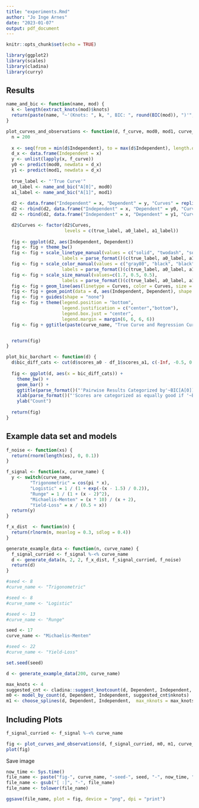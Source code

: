 ```yaml
---
title: "experiments.Rmd"
author: "Jo Inge Arnes"
date: "2023-01-07"
output: pdf_document
---
```


```r
knitr::opts_chunk$set(echo = TRUE)
```

```r
library(ggplot2)
library(scales)
library(cladina)
library(curry)
```

## Results

```r

name_and_bic <- function(name, mod) {
  k <- length(extract_knots(mod)$knots)
  return(paste(name, "~'(Knots: ", k, ", BIC: ", round(BIC(mod)), ")'", sep = ""))
}

plot_curves_and_observations <- function(d, f_curve, mod0, mod1, curve_name) {
  n = 200
  
  x <- seq(from = min(d$Independent), to = max(d$Independent), length.out = n)
  d_x <- data.frame(Independent = x)
  y <- unlist(lapply(x, f_curve))
  y0 <- predict(mod0, newdata = d_x)
  y1 <- predict(mod1, newdata = d_x)
  
  true_label <- "'True Curve'"
  a0_label <- name_and_bic("A[0]", mod0)
  a1_label <- name_and_bic("A[1]", mod1)
  
  d2 <- data.frame("Independent" = x, "Dependent" = y, "Curves" = replicate(n, true_label))
  d2 <- rbind(d2, data.frame("Independent" = x, "Dependent" = y0, "Curves" = replicate(n, a0_label)))
  d2 <- rbind(d2, data.frame("Independent" = x, "Dependent" = y1, "Curves" = replicate(n, a1_label)))

  d2$Curves <- factor(d2$Curves,
                      levels = c(true_label, a0_label, a1_label))
  
  fig <- ggplot(d2, aes(Independent, Dependent)) 
  fig <- fig + theme_bw()
  fig <- fig + scale_linetype_manual(values = c("solid", "twodash", "solid"),
                     labels = parse_format()(c(true_label, a0_label, a1_label)))
  fig <- fig + scale_color_manual(values = c("gray80", "black", "black"),
                     labels = parse_format()(c(true_label, a0_label, a1_label)))
  fig <- fig + scale_size_manual(values=c(1.7, 0.5, 0.5),
                     labels = parse_format()(c(true_label, a0_label, a1_label)))
  fig <- fig + geom_line(aes(linetype = Curves, color = Curves, size = Curves))
  fig <- fig + geom_point(data = d, aes(Independent, Dependent), shape = 1, color = "gray50")
  fig <- fig + guides(shape = "none")
  fig <- fig + theme(legend.position = "bottom",
                     legend.justification = c("center","bottom"), 
                     legend.box.just = "center",
                     legend.margin = margin(6, 6, 6, 6))
  fig <- fig + ggtitle(paste(curve_name, "True Curve and Regression Curves"))


  return(fig)
}

```

```r

plot_bic_barchart <- function(d) {
  d$bic_diff_cats <- cut(d$scores_a0 - df_1$scores_a1, c(-Inf, -0.5, 0.5, Inf), c("W", "E", "B"), right = FALSE)
  
  fig <- ggplot(d, aes(x = bic_diff_cats)) + 
    theme_bw() +
    geom_bar() +
    ggtitle(parse_format()("'Pairwise Results Categorized by'~BIC[A[0]] - BIC[A[1]]")) +
    xlab(parse_format()("'Scores are categorized as equally good if '~BIC[A[0]] - BIC[A[1]] <= abs(0.5)")) + 
    ylab("Count")
  
  return(fig)
}

```

## Example data set and models

```r
f_noise <- function(xs) {
  return(rnorm(length(xs), 0, 0.1))
}

f_signal <- function(x, curve_name) {
  y <- switch(curve_name,
         "Trigonometric" = cos(pi * x),
         "Logistic" = 1 / (1 + exp(-(x - 1.5) / 0.2)),
         "Runge" = 1 / (1 + (x - 2)^2),
         "Michaelis-Menten" = (x * 10) / (x + 2),
         "Yield-Loss" = x / (0.5 + x))
  return(y)
}

f_x_dist  <- function(n) {
  return(rlnorm(n, meanlog = 0.3, sdlog = 0.4))
}

generate_example_data <- function(n, curve_name) {
  f_signal_curried <- f_signal %-<% curve_name
  d <- generate_data(n, 2, 2, f_x_dist, f_signal_curried, f_noise)
  return(d)
}
```

```r
#seed <- 8
#curve_name <- "Trigonometric"

#seed <- 8
#curve_name <- "Logistic"

#seed <- 13
#curve_name <- "Runge"

seed <- 17
curve_name <- "Michaelis-Menten"

#seed <- 22
#curve_name <- "Yield-Loss"

set.seed(seed)

d <- generate_example_data(200, curve_name)

max_knots <- 4
suggested_cnt <- cladina::suggest_knotcount(d, Dependent, Independent, max_knots, stats::BIC)
m0 <- model_by_count(d, Dependent, Independent, suggested_cnt$nknots)
m1 <- choose_splines(d, Dependent, Independent,  max_nknots = max_knots, icr_fn = stats::BIC)$model

```

## Including Plots

```r
f_signal_curried <- f_signal %-<% curve_name

fig <- plot_curves_and_observations(d, f_signal_curried, m0, m1, curve_name)
plot(fig)

```

Save image

```r
now_time <- Sys.time()
file_name <- paste("fig-", curve_name, "-seed-", seed, "-", now_time, ".png", sep = "")
file_name <- gsub("[ :]", "-", file_name)
file_name <- tolower(file_name)

ggsave(file_name, plot = fig, device = "png", dpi = "print")
```
